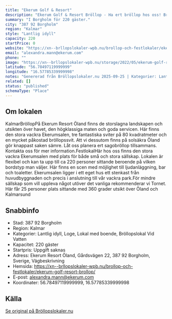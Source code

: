 ```yaml
---
title: "Ekerum Golf & Resort"
description: "Ekerum Golf & Resort Bröllop - Ha ert bröllop hos oss! Bröllopslokal öland. Skicka gärna en förfrågan så hjälper vi Er!"
summary: "I Borgholm för 220 gäster."
city: "387 92 Borgholm"
region: "Kalmar"
style: "Lantlig idyll"
capacity: 220
startPrice: 0
website: "https://xn--brllopslokaler-wpb.nu/brollop-och-festlokaler/ekerum-golf-resort-brollop/"
email: "alexandra.mann@ekerum.com"
phone: ""
image: "https://xn--brllopslokaler-wpb.nu/storage/2022/05/ekerum-golf-resort-brollop-festlokal-festvaning-visningsbild.webp"
latitude: "56.78497119999999"
longitude: "16.57785339999998"
notes: "Genererad från Bröllopslokaler.nu 2025-09-25 | Kategorier: Lantlig idyll, Loge, Lokal med boende, Bröllopslokal Vid Vatten"
related: []
status: "published"
schemaType: "Place"
---
```


## Om lokalen

KalmarBröllopPå Ekerum Resort Öland finns de storslagna landskapen och utsikten över havet, den högklassiga maten och goda servicen. Här finns den stora vackra Ekerumsalen, tre fantastiska sviter på 80 kvadratmeter och en mycket påkostad bröllopssvit. Att vi dessutom finns på solsäkra Öland gör knappast saken sämre. Låt oss planera ert sagobröllop tillsammans. Kontakta oss för mer information.FestlokalHär hos oss finns den stora vackra Ekerumsalen med plats för både små och stora sällskap. Lokalen är flexibel och kan ta upp till ca 220 personer sittande beroende på vilken bordstyp man väljer. Här finns en scen med möjlighet till ljudanläggning, bar och toaletter. Ekerumsalen ligger i ett eget hus ett stenkast från huvudbyggnaden och precis i anslutning till vår vackra park.För mindre sällskap som vill uppleva något utöver det vanliga rekommenderar vi Tornet. Här får 25 personer plats sittande med 360 grader utsikt över Öland och Kalmarsund

## Snabbinfo

- Stad: 387 92 Borgholm
- Region: Kalmar
- Kategorier: Lantlig idyll, Loge, Lokal med boende, Bröllopslokal Vid Vatten
- Kapacitet: 220 gäster
- Startpris: Uppgift saknas
- Adress: Ekerum Resort Öland, Gårdsvägen 22, 387 92 Borgholm, Sverige, Vägbeskrivning
- Hemsida: https://xn--brllopslokaler-wpb.nu/brollop-och-festlokaler/ekerum-golf-resort-brollop/
- E-post: alexandra.mann@ekerum.com
- Koordinater: 56.78497119999999, 16.57785339999998

## Källa

[Se original på Bröllopslokaler.nu](https://xn--brllopslokaler-wpb.nu/brollop-och-festlokaler/ekerum-golf-resort-brollop/)
